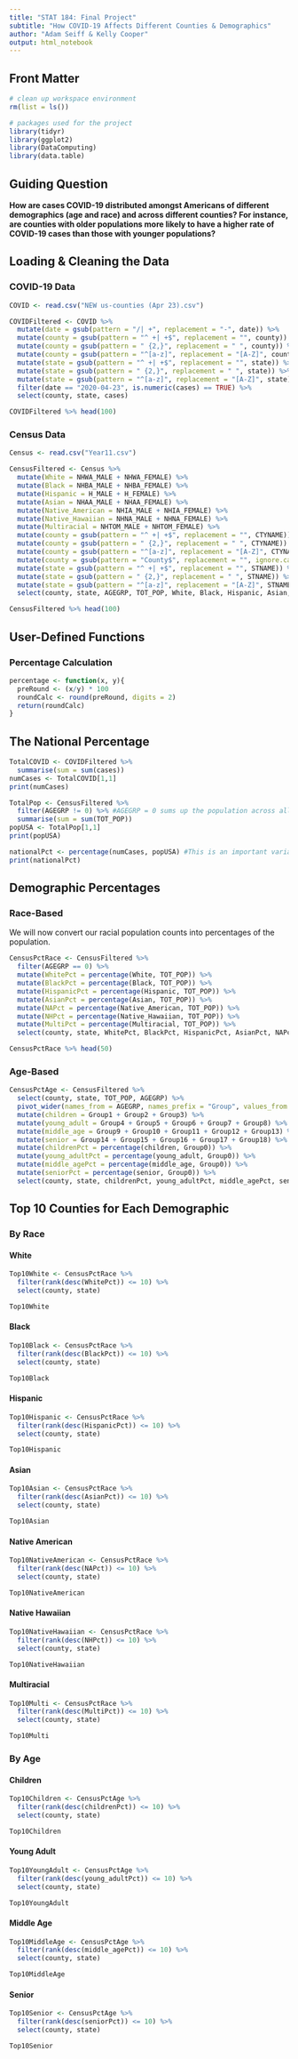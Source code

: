 ```yaml
---
title: "STAT 184: Final Project"
subtitle: "How COVID-19 Affects Different Counties & Demographics"
author: "Adam Seiff & Kelly Cooper"
output: html_notebook
---
```

## Front Matter
```r
# clean up workspace environment
rm(list = ls())

# packages used for the project
library(tidyr)
library(ggplot2)
library(DataComputing)
library(data.table)
```

## Guiding Question
**How are cases COVID-19 distributed amongst Americans of different demographics (age and race) and across different counties? For instance, are counties with older populations more likely to have a higher rate of COVID-19 cases than those with younger populations?**

## Loading & Cleaning the Data

### COVID-19 Data
```r
COVID <- read.csv("NEW us-counties (Apr 23).csv")

COVIDFiltered <- COVID %>%
  mutate(date = gsub(pattern = "/| +", replacement = "-", date)) %>%
  mutate(county = gsub(pattern = "^ +| +$", replacement = "", county)) %>%
  mutate(county = gsub(pattern = " {2,}", replacement = " ", county)) %>%
  mutate(county = gsub(pattern = "^[a-z]", replacement = "[A-Z]", county)) %>%
  mutate(state = gsub(pattern = "^ +| +$", replacement = "", state)) %>%
  mutate(state = gsub(pattern = " {2,}", replacement = " ", state)) %>%
  mutate(state = gsub(pattern = "^[a-z]", replacement = "[A-Z]", state)) %>%
  filter(date == "2020-04-23", is.numeric(cases) == TRUE) %>%
  select(county, state, cases)

COVIDFiltered %>% head(100) 
```

### Census Data
```r
Census <- read.csv("Year11.csv")

CensusFiltered <- Census %>%
  mutate(White = NHWA_MALE + NHWA_FEMALE) %>%
  mutate(Black = NHBA_MALE + NHBA_FEMALE) %>%
  mutate(Hispanic = H_MALE + H_FEMALE) %>%
  mutate(Asian = NHAA_MALE + NHAA_FEMALE) %>%
  mutate(Native_American = NHIA_MALE + NHIA_FEMALE) %>%
  mutate(Native_Hawaiian = NHNA_MALE + NHNA_FEMALE) %>%
  mutate(Multiracial = NHTOM_MALE + NHTOM_FEMALE) %>%
  mutate(county = gsub(pattern = "^ +| +$", replacement = "", CTYNAME)) %>%
  mutate(county = gsub(pattern = " {2,}", replacement = " ", CTYNAME)) %>%
  mutate(county = gsub(pattern = "^[a-z]", replacement = "[A-Z]", CTYNAME)) %>%
  mutate(county = gsub(pattern = "County$", replacement = "", ignore.case = TRUE, CTYNAME)) %>%
  mutate(state = gsub(pattern = "^ +| +$", replacement = "", STNAME)) %>%
  mutate(state = gsub(pattern = " {2,}", replacement = " ", STNAME)) %>%
  mutate(state = gsub(pattern = "^[a-z]", replacement = "[A-Z]", STNAME)) %>%
  select(county, state, AGEGRP, TOT_POP, White, Black, Hispanic, Asian, Native_American, Native_Hawaiian, Multiracial)

CensusFiltered %>% head(100)
```

## User-Defined Functions

### Percentage Calculation
```r
percentage <- function(x, y){
  preRound <- (x/y) * 100
  roundCalc <- round(preRound, digits = 2)
  return(roundCalc)
}
```


## The National Percentage
```r
TotalCOVID <- COVIDFiltered %>%
  summarise(sum = sum(cases))
numCases <- TotalCOVID[1,1]
print(numCases)

TotalPop <- CensusFiltered %>%
  filter(AGEGRP != 0) %>% #AGEGRP = 0 sums up the population across all ages.
  summarise(sum = sum(TOT_POP))
popUSA <- TotalPop[1,1]
print(popUSA)

nationalPct <- percentage(numCases, popUSA) #This is an important variable!!
print(nationalPct)
```

## Demographic Percentages 
### Race-Based 
We will now convert our racial population counts into percentages of the population.
```r
CensusPctRace <- CensusFiltered %>%
  filter(AGEGRP == 0) %>%
  mutate(WhitePct = percentage(White, TOT_POP)) %>%
  mutate(BlackPct = percentage(Black, TOT_POP)) %>%
  mutate(HispanicPct = percentage(Hispanic, TOT_POP)) %>%
  mutate(AsianPct = percentage(Asian, TOT_POP)) %>%
  mutate(NAPct = percentage(Native_American, TOT_POP)) %>%
  mutate(NHPct = percentage(Native_Hawaiian, TOT_POP)) %>%
  mutate(MultiPct = percentage(Multiracial, TOT_POP)) %>%
  select(county, state, WhitePct, BlackPct, HispanicPct, AsianPct, NAPct, NHPct, MultiPct)

CensusPctRace %>% head(50)
```

### Age-Based
```r
CensusPctAge <- CensusFiltered %>%
  select(county, state, TOT_POP, AGEGRP) %>%
  pivot_wider(names_from = AGEGRP, names_prefix = "Group", values_from = TOT_POP) %>%
  mutate(children = Group1 + Group2 + Group3) %>% 
  mutate(young_adult = Group4 + Group5 + Group6 + Group7 + Group8) %>% 
  mutate(middle_age = Group9 + Group10 + Group11 + Group12 + Group13) %>% 
  mutate(senior = Group14 + Group15 + Group16 + Group17 + Group18) %>% 
  mutate(childrenPct = percentage(children, Group0)) %>% 
  mutate(young_adultPct = percentage(young_adult, Group0)) %>%
  mutate(middle_agePct = percentage(middle_age, Group0)) %>%
  mutate(seniorPct = percentage(senior, Group0)) %>%
  select(county, state, childrenPct, young_adultPct, middle_agePct, seniorPct)
```

## Top 10 Counties for Each Demographic
### By Race
#### White
```r
Top10White <- CensusPctRace %>%
  filter(rank(desc(WhitePct)) <= 10) %>%
  select(county, state)

Top10White
```

#### Black
```r
Top10Black <- CensusPctRace %>%
  filter(rank(desc(BlackPct)) <= 10) %>%
  select(county, state)

Top10Black
```

#### Hispanic
```r
Top10Hispanic <- CensusPctRace %>%
  filter(rank(desc(HispanicPct)) <= 10) %>%
  select(county, state)

Top10Hispanic
```

#### Asian
```r
Top10Asian <- CensusPctRace %>%
  filter(rank(desc(AsianPct)) <= 10) %>%
  select(county, state)

Top10Asian
```

#### Native American
```r
Top10NativeAmerican <- CensusPctRace %>%
  filter(rank(desc(NAPct)) <= 10) %>%
  select(county, state)

Top10NativeAmerican
```

#### Native Hawaiian
```r
Top10NativeHawaiian <- CensusPctRace %>%
  filter(rank(desc(NHPct)) <= 10) %>%
  select(county, state)

Top10NativeHawaiian
```

#### Multiracial
```r
Top10Multi <- CensusPctRace %>%
  filter(rank(desc(MultiPct)) <= 10) %>%
  select(county, state)

Top10Multi
```

### By Age
#### Children
```r
Top10Children <- CensusPctAge %>%
  filter(rank(desc(childrenPct)) <= 10) %>%
  select(county, state)

Top10Children
```

#### Young Adult
```r
Top10YoungAdult <- CensusPctAge %>%
  filter(rank(desc(young_adultPct)) <= 10) %>%
  select(county, state)

Top10YoungAdult
```

#### Middle Age
```r
Top10MiddleAge <- CensusPctAge %>%
  filter(rank(desc(middle_agePct)) <= 10) %>%
  select(county, state)

Top10MiddleAge
```

#### Senior
```r
Top10Senior <- CensusPctAge %>%
  filter(rank(desc(seniorPct)) <= 10) %>%
  select(county, state)

Top10Senior
```

